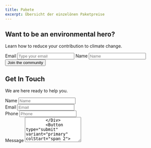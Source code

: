 ```yaml
---
title: Pakete
excerpt: Übersicht der einzelönen Paketpreise
---
```


<Section py="8|12|16|24">
  <Container variant="md">
    <Flexbox flexDirection="column" textAlign="center">
      <H1 m="0" fontWeight="extrabold" lineHeight="tight">
        Want to be an environmental hero?
      </H1>
      <P fontSize="xl|2xl" mt="2">
        Learn how to reduce your contribution to climate change.
      </P>
    </Flexbox>
    <Form d="grid" col="1|repeat(3, auto)" gap="4" w="full|auto">
      <VisuallyHidden>
        <Label htmlFor="hero-03-email">Email</Label>
      </VisuallyHidden>
      <Input
        type="email"
        id="hero-03-email"
        name="email"
        placeholder="Type your email"
      />
      <VisuallyHidden>
        <Label htmlFor="hero-03-name">Name</Label>
      </VisuallyHidden>
      <Input type="text" id="hero-03-name" name="name" placeholder="Name" />
      <Button type="submit" variant="primary">
        Join the community
      </Button>
    </Form>
  </Container>
</Section>

<Section py="8|12|16|24">
  <Container>
    <Flexbox flexDirection="column" textAlign="center">
      <H2 m="0" lineHeight="tight">
        Get In Touch
      </H2>
      <P fontSize="xl|2xl" mt="2" textAlign="center">
        We are here ready to help you.
      </P>
      <Form d="grid" col="1|repeat(2, auto)" gap="4" mt="4" w="full|auto">
        <Div>
          <VisuallyHidden>
            <Label htmlFor="form-03-name">Name</Label>
          </VisuallyHidden>
          <Input type="text" id="form-03-name" name="name" placeholder="Name" />
        </Div>
        <Div>
          <VisuallyHidden>
            <Label htmlFor="form-03-email">Email</Label>
          </VisuallyHidden>
          <Input
            type="email"
            id="form-03-email"
            name="email"
            placeholder="Email"
          />
        </Div>
        <Div colStart="span 2">
          <VisuallyHidden>
            <Label htmlFor="form-03-phone">Phone</Label>
          </VisuallyHidden>
          <Input
            type="tel"
            id="form-03-phone"
            name="phone"
            placeholder="Phone"
          />
        </Div>
        <Div colStart="span 2">
          <VisuallyHidden>
            <Label htmlFor="form-03-message">Message</Label>
          </VisuallyHidden>
          <Textarea
            placeholder="Message"
            id="form-03-message"
            name="message"
            rows="5"
          />
        </Div>
        <Button type="submit" variant="primary" colStart="span 2">
          Send message
        </Button>
      </Form>
      <Flexbox mt="4" fontSize="md">
        <Icon name="help-circle" mr="2" size="5" /> Are you an existing client?{" "}
        <A href="#" ml="1">
          Talk to us.
        </A>
      </Flexbox>
    </Flexbox>
  </Container>
</Section>

<Block src="examples/footer-03" />